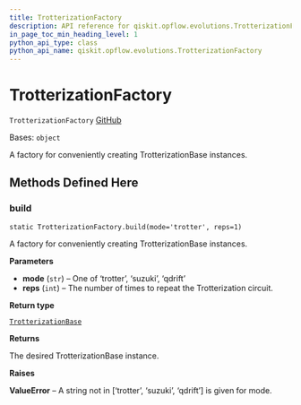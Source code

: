 ```yaml
---
title: TrotterizationFactory
description: API reference for qiskit.opflow.evolutions.TrotterizationFactory
in_page_toc_min_heading_level: 1
python_api_type: class
python_api_name: qiskit.opflow.evolutions.TrotterizationFactory
---
```


# TrotterizationFactory

<span id="qiskit.opflow.evolutions.TrotterizationFactory" />

`TrotterizationFactory` [GitHub](https://github.com/qiskit/qiskit/tree/stable/0.22/qiskit/opflow/evolutions/trotterizations/trotterization_factory.py "view source code")

Bases: `object`

A factory for conveniently creating TrotterizationBase instances.

## Methods Defined Here

### build

<span id="qiskit.opflow.evolutions.TrotterizationFactory.build" />

`static TrotterizationFactory.build(mode='trotter', reps=1)`

A factory for conveniently creating TrotterizationBase instances.

**Parameters**

*   **mode** (`str`) – One of ‘trotter’, ‘suzuki’, ‘qdrift’
*   **reps** (`int`) – The number of times to repeat the Trotterization circuit.

**Return type**

[`TrotterizationBase`](qiskit.opflow.evolutions.TrotterizationBase "qiskit.opflow.evolutions.trotterizations.trotterization_base.TrotterizationBase")

**Returns**

The desired TrotterizationBase instance.

**Raises**

**ValueError** – A string not in \[‘trotter’, ‘suzuki’, ‘qdrift’] is given for mode.

